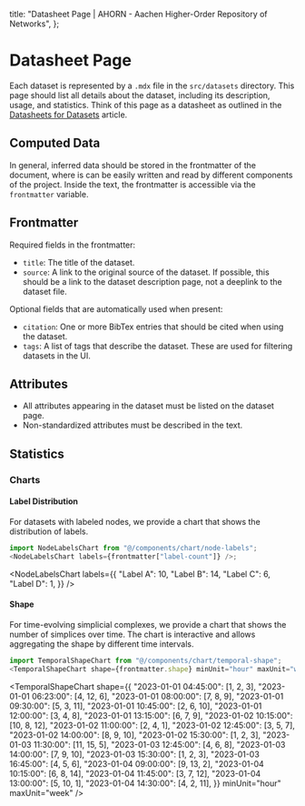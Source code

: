   title: "Datasheet Page | AHORN - Aachen Higher-Order Repository of Networks",
};

# Datasheet Page

Each dataset is represented by a `.mdx` file in the `src/datasets` directory.
This page should list all details about the dataset, including its description, usage, and statistics.
Think of this page as a datasheet as outlined in the [Datasheets for Datasets](https://doi.org/10.1145/345872) article.

## Computed Data

In general, inferred data should be stored in the frontmatter of the document, where is can be easily written and read by different components of the project.
Inside the text, the frontmatter is accessible via the `frontmatter` variable.

## Frontmatter

Required fields in the frontmatter:

- `title`: The title of the dataset.
- `source`: A link to the original source of the dataset. If possible, this should be a link to the dataset description page, not a deeplink to the dataset file.

Optional fields that are automatically used when present:

- `citation`: One or more BibTex entries that should be cited when using the dataset.
- `tags`: A list of tags that describe the dataset. These are used for filtering datasets in the UI.

## Attributes

- All attributes appearing in the dataset must be listed on the dataset page.
- Non-standardized attributes must be described in the text.

## Statistics

### Charts

#### Label Distribution

For datasets with labeled nodes, we provide a chart that shows the distribution of labels.

```javascript
import NodeLabelsChart from "@/components/chart/node-labels";
<NodeLabelsChart labels={frontmatter["label-count"]} />;
```


<NodeLabelsChart
  labels={{
    "Label A": 10,
    "Label B": 14,
    "Label C": 6,
    "Label D": 1,
  }}
/>

#### Shape

For time-evolving simplicial complexes, we provide a chart that shows the number of simplices over time.
The chart is interactive and allows aggregating the shape by different time intervals.

```javascript
import TemporalShapeChart from "@/components/chart/temporal-shape";
<TemporalShapeChart shape={frontmatter.shape} minUnit="hour" maxUnit="week" />;
```


<TemporalShapeChart
  shape={{
    "2023-01-01 04:45:00": [1, 2, 3],
    "2023-01-01 06:23:00": [4, 12, 6],
    "2023-01-01 08:00:00": [7, 8, 9],
    "2023-01-01 09:30:00": [5, 3, 11],
    "2023-01-01 10:45:00": [2, 6, 10],
    "2023-01-01 12:00:00": [3, 4, 8],
    "2023-01-01 13:15:00": [6, 7, 9],
    "2023-01-02 10:15:00": [10, 8, 12],
    "2023-01-02 11:00:00": [2, 4, 1],
    "2023-01-02 12:45:00": [3, 5, 7],
    "2023-01-02 14:00:00": [8, 9, 10],
    "2023-01-02 15:30:00": [1, 2, 3],
    "2023-01-03 11:30:00": [11, 15, 5],
    "2023-01-03 12:45:00": [4, 6, 8],
    "2023-01-03 14:00:00": [7, 9, 10],
    "2023-01-03 15:30:00": [1, 2, 3],
    "2023-01-03 16:45:00": [4, 5, 6],
    "2023-01-04 09:00:00": [9, 13, 2],
    "2023-01-04 10:15:00": [6, 8, 14],
    "2023-01-04 11:45:00": [3, 7, 12],
    "2023-01-04 13:00:00": [5, 10, 1],
    "2023-01-04 14:30:00": [4, 2, 11],
  }}
  minUnit="hour"
  maxUnit="week"
/>
